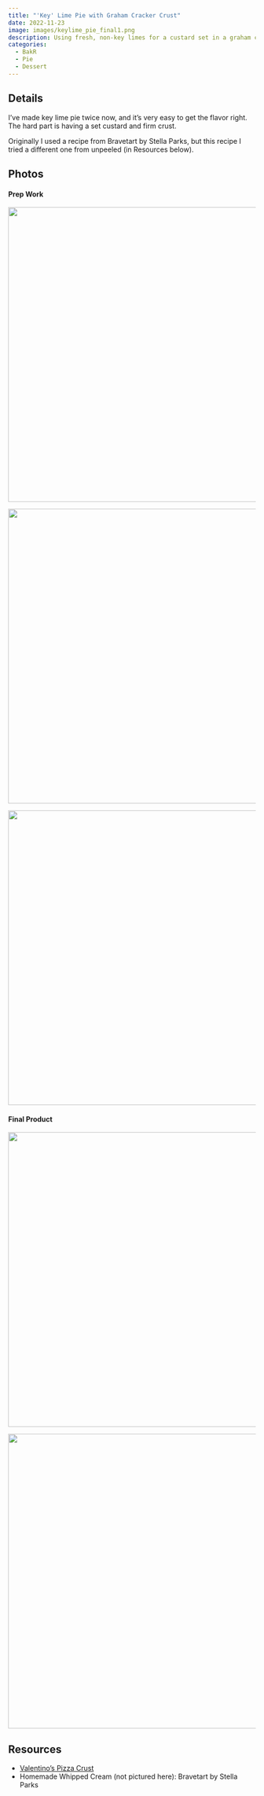 ```yaml
---
title: "'Key' Lime Pie with Graham Cracker Crust"
date: 2022-11-23
image: images/keylime_pie_final1.png
description: Using fresh, non-key limes for a custard set in a graham cracker crust.
categories:
  - BakR
  - Pie
  - Dessert
---
```


## Details

I've made key lime pie twice now, and it's very easy to get the flavor right. The hard part is having a set custard and firm crust. 

Originally I used a recipe from Bravetart by Stella Parks, but this recipe I tried a different one from unpeeled (in Resources below).

## Photos

#### Prep Work

![](images/keylime_pie_prep1.png){fig-align="center" width="600"}

![](images/keylime_pie_prep2.png){fig-align="center" width="600"}

![](images/keylime_pie_crust.png){fig-align="center" width="600"}

#### Final Product

![](images/keylime_pie_final1.png){fig-align="center" width="600"}

![](images/keylime_pie_final2.png){fig-align="center" width="600"}

## Resources

- [Valentino's Pizza Crust](https://unpeeledjournal.com/key-lime-pie-graham-crust-whipped-cream/)
- Homemade Whipped Cream (not pictured here): Bravetart by Stella Parks
